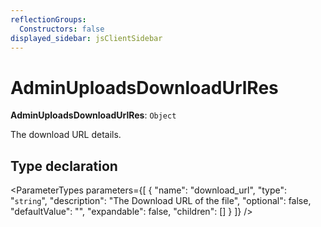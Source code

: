 ```yaml
---
reflectionGroups:
  Constructors: false
displayed_sidebar: jsClientSidebar
---
```



# AdminUploadsDownloadUrlRes

 **AdminUploadsDownloadUrlRes**: `Object`

The download URL details.

## Type declaration

<ParameterTypes parameters={[
  {
    "name": "download_url",
    "type": "`string`",
    "description": "The Download URL of the file",
    "optional": false,
    "defaultValue": "",
    "expandable": false,
    "children": []
  }
]} />
